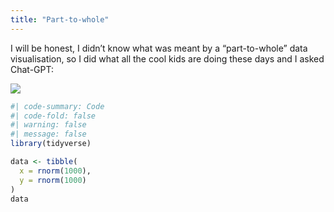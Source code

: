 ```yaml
---
title: "Part-to-whole"
---
```


I will be honest, I didn't know what was meant by a "part-to-whole" data visualisation, so I did what all the cool kids are doing these days and I asked Chat-GPT:

![](images/01-gpt.jpg)

```r
#| code-summary: Code
#| code-fold: false
#| warning: false
#| message: false
library(tidyverse)
```

```r
data <- tibble(
  x = rnorm(1000), 
  y = rnorm(1000)
)
data
```
